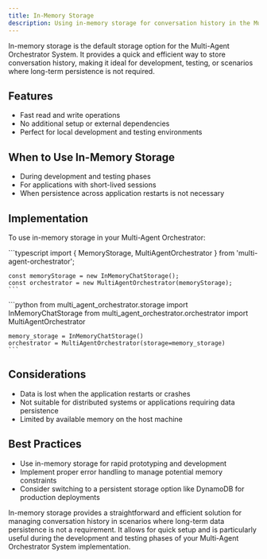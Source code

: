 ```yaml
---
title: In-Memory Storage
description: Using in-memory storage for conversation history in the Multi-Agent Orchestrator System
---
```


In-memory storage is the default storage option for the Multi-Agent Orchestrator System. It provides a quick and efficient way to store conversation history, making it ideal for development, testing, or scenarios where long-term persistence is not required.

## Features

- Fast read and write operations
- No additional setup or external dependencies
- Perfect for local development and testing environments

## When to Use In-Memory Storage

- During development and testing phases
- For applications with short-lived sessions
- When persistence across application restarts is not necessary

## Implementation

To use in-memory storage in your Multi-Agent Orchestrator:


<Tabs syncKey="runtime">
  <TabItem label="TypeScript" icon="seti:typescript" color="blue">
    ```typescript
    import { MemoryStorage, MultiAgentOrchestrator } from 'multi-agent-orchestrator';

    const memoryStorage = new InMemoryChatStorage();
    const orchestrator = new MultiAgentOrchestrator(memoryStorage);
    ```
  </TabItem>
  <TabItem label="Python" icon="seti:python">
    ```python
    from multi_agent_orchestrator.storage import InMemoryChatStorage
    from multi_agent_orchestrator.orchestrator import MultiAgentOrchestrator

    memory_storage = InMemoryChatStorage()
    orchestrator = MultiAgentOrchestrator(storage=memory_storage)
    ```
  </TabItem>
</Tabs>


## Considerations

- Data is lost when the application restarts or crashes
- Not suitable for distributed systems or applications requiring data persistence
- Limited by available memory on the host machine

## Best Practices

- Use in-memory storage for rapid prototyping and development
- Implement proper error handling to manage potential memory constraints
- Consider switching to a persistent storage option like DynamoDB for production deployments

In-memory storage provides a straightforward and efficient solution for managing conversation history in scenarios where long-term data persistence is not a requirement. It allows for quick setup and is particularly useful during the development and testing phases of your Multi-Agent Orchestrator System implementation.